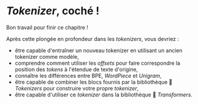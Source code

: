 # <i>Tokenizer</i>, coché !

<CourseFloatingBanner
    chapter={6}
    classNames="absolute z-10 right-0 top-0"
/>

Bon travail pour finir ce chapitre !

Après cette plongée en profondeur dans les *tokenizers*, vous devriez :

- être capable d'entraîner un nouveau tokenizer en utilisant un ancien tokenizer comme modèle,
- comprendre comment utiliser les *offsets* pour faire correspondre la position des *tokens* à l'étendue de texte d'origine,
- connaître les différences entre BPE, *WordPiece* et *Unigram*,
- être capable de combiner les blocs fournis par la bibliothèque 🤗 *Tokenizers* pour construire votre propre *tokenizer*,
- être capable d'utiliser ce *tokenizer* dans la bibliothèque 🤗 *Transformers*.
